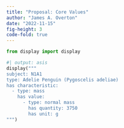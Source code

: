 ```yaml
---
title: "Proposal: Core Values"
author: "James A. Overton"
date: "2022-11-15"
fig-height: 3
code-fold: true
---
```


```python
from display import display
```
  
```python
#| output: asis
display("""
subject: N1A1
type: Adelie Penguin (Pygoscelis adeliae)
has characteristic:
  - type: mass
    has value:
      - type: normal mass
        has quantity: 3750
        has unit: g
""")
```

